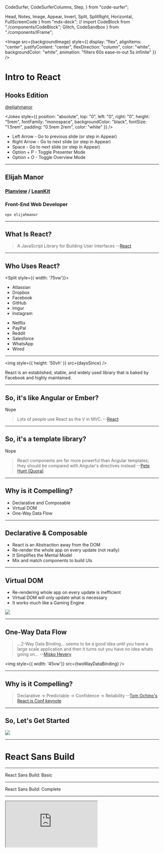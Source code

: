   CodeSurfer,
  CodeSurferColumns,
  Step,
} from "code-surfer";

  Head,
  Notes,
  Image,
  Appear,
  Invert,
  Split,
  SplitRight,
  Horizontal,
  FullScreenCode
} from "mdx-deck";
// import CodeBlock from "./components/CodeBlock";
  Glitch,
  CodeSandbox
} from "./components/IFrame";




<Head>
  <title>Intro to React: Hooks Edition</title>
  <meta name="twitter:site" content="@elijahmanor" />
  <meta
    name="twitter:title"
    content="Intro to React: Hooks Edition"
  />
  <meta
    name="twitter:description"
    content="A slide deck introducing React and Hooks"
  />
  <meta
    property="og:url"
    content="https://elijahmanor.com/react-intro-hooks"
  />
  <meta
    property="og:title"
    content="Intro to React: Hooks Edition"
  />
  <meta
    property="og:description"
    content="A slide deck introducing React and Hooks"
  />
</Head>

<Image
  src={backgroundImage}
  style={{
    display: "flex",
    alignItems: "center",
    justifyContent: "center",
    flexDirection: "column",
    color: "white",
    backgroundColor: "white",
    animation: "filters 60s ease-in-out 5s infinite"
  }}
/>
<div
  style={{
    position: "fixed",
    top: "50%",
    left: "50%",
    transform: "translate(-50%, -50%)",
    display: "flex",
    flexDirection: "column",
    alignItems: "center",
    width: "90vw"
  }}
>
  <h1
    style={{
      color: "black",
      webkitTextStrokeWidth: "3px",
      webkitTextStrokeColor: "white",
      fontSize: "5rem",
      margin: "1rem 0 1rem 0",
      textTransform: "uppercase",
      textAlign: "center"
    }}
  >
    Intro to React
  </h1>
  <h2
    style={{
      color: "black",
      webkitTextStrokeWidth: "3px",
      webkitTextStrokeColor: "white",
      fontSize: "4rem",
      margin: "1rem 0 1rem 0",
      textTransform: "uppercase"
    }}
  >
    Hooks Edition
  </h2>
  <a
    href="https://twitter.com/elijahmanor"
    style={{
      fontFamily: "monospace",
      fontSize: "4rem",
      color: "black",
      textDecoration: "none",
      webkitTextStrokeWidth: "2px",
      webkitTextStrokeColor: "white"
    }}
  >
    @elijahmanor
  </a>
</div>

<Jokes
  style={{
    position: "absolute",
    top: "0",
    left: "0",
    right: "0",
    height: "5rem",
    fontFamily: "monospace",
    backgroundColor: "black",
    fontSize: "1.5rem",
    padding: "0.5rem 2rem",
    color: "white"
  }}
/>

<Notes>
  <ul>
    <li>
      Left Arrow - Go to previous slide (or step in Appear)
    </li>
    <li>
      Right Arrow - Go to next slide (or step in Appear)
    </li>
    <li>Space - Go to next slide (or step in Appear)</li>
    <li>Option + P - Toggle Presenter Mode</li>
    <li>Option + O - Toggle Overview Mode</li>
  </ul>
</Notes>

---

## Elijah Manor

### [Planview](https://www.planview.com/) / [LeanKit](https://leankit.com/)

### Front-End Web Developer

`npx elijahmanor`

---

## What Is React?

> A JavaScript Library for Building User Interfaces --[React](https://facebook.github.io/react/)

---

## Who Uses React?

<Split style={{ width: '75vw'}}>

<ul>
  <li>Atlassian</li>
  <li>Dropbox</li>
  <li>Facebook</li>
  <li>GitHub</li>
  <li>Imgur</li>
  <li>Instagram</li>
</ul>

<ul>
  <li>Netflix</li>
  <li>PayPal</li>
  <li>Reddit</li>
  <li>Salesforce</li>
  <li>WhatsApp</li>
  <li>Wired</li>
</ul>

</Split>

<!-- Add your own entry to [Facebook's Sites Using React Wiki](https://github.com/facebook/react/wiki/Sites-Using-React) -->

---


<img style={{ height: '50vh' }} src={daysSince} />

React is an established, stable, and widely used library that is baked by Facebook and highly maintained.

---

## So, it's like Angular or Ember?

Nope

> Lots of people use React as the V in MVC. --[React](https://facebook.github.io/react/)

---

## So, it's a template library?

Nope

> React components are far more powerful than Angular templates; they should be compared with Angular's directives instead --[Pete Hunt (Quora)](http://www.quora.com/Pete-Hunt/Posts/Facebooks-React-vs-AngularJS-A-Closer-Look)

---

## Why is it Compelling?

- Declarative and Composable
- Virtual DOM
- One-Way Data Flow

---

## Declarative & Composable

- React is an Abstraction away from the DOM
- Re-render the whole app on every update (not really)
- It Simplifies the Mental Model
- Mix and match components to build UIs

---


## Virtual DOM

- Re-rendering whole app on every update is inefficient
- Virtual DOM will only update what is necessary
- It works much like a Gaming Engine

<img
  src={marioSprite}
/>

---


## One-Way Data Flow

<Split>

> ...2-Way Data Binding... seems to be a good idea until you have a large scale application and then it turns out you have no idea whats going on... --[Misko Hevery](https://www.youtube.com/watch?v=uD6Okha_Yj0#t=1785)

<img
  style={{ width: '45vw'}}
  src={twoWayDataBinding}
/>

</Split>

---

## Why is it Compelling?

> Declarative → Predictable → Confidence → Reliability --[Tom Ochino's React.js Conf keynote](https://www.youtube.com/watch?v=KVZ-P-ZI6W4#t=868)

---


## So, Let's Get Started

<img
  src={showMeCode}
/>

---

# React Sans Build

---

<Glitch
  id="funky-gum"
  backupId="luminous-daisy"
  view="editor"
  initialPath="index.html"
/>

<Notes>React Sans Build: Basic</Notes>

---

<Glitch
  id="luminous-daisy"
  view="editor"
  initialPath="index.html"
/>

<Notes>React Sans Build: Complete</Notes>

---

<IFrame
  src="https://babeljs.io/repl"
  code={`
function Ball() {
  return (
    <div className="Ball">
      <span>1</span>
    </div>
  );
}
ReactDOM.render(<Ball />, document.getElementById("app"));
`.trim()}
/>

---

<CodeSurfer>

```jsx title="Components"
function Component1() {
  return <h1>Hello, World!</h1>;
}

const Component2 = () => {
  return <h1>Hello, World!</h1>;
};

const Component3 = () => <h1>Hello, World!</h1>;

class Component4 extends React.Component {
  render() {
    return <h1>Hello, World!</h1>;
  }
}
```

```jsx 1:3 subtitle="ES5 Function Component"
function Component1() {
  return <h1>Hello, World!</h1>;
}

const Component2 = () => {
  return <h1>Hello, World!</h1>;
};

const Component3 = () => <h1>Hello, World!</h1>;

class Component4 extends React.Component {
  render() {
    return <h1>Hello, World!</h1>;
  }
}
```

```jsx 5:7 subtitle="ES6 Fat-Arrow Function Component"
function Component1() {
  return <h1>Hello, World!</h1>;
}

const Component2 = () => {
  return <h1>Hello, World!</h1>;
};

const Component3 = () => <h1>Hello, World!</h1>;

class Component4 extends React.Component {
  render() {
    return <h1>Hello, World!</h1>;
  }
}
```

```jsx 9 subtitle="ES6 Fat-Arrow Function Component with implicit return"
function Component1() {
  return <h1>Hello, World!</h1>;
}

const Component2 = () => {
  return <h1>Hello, World!</h1>;
};

const Component3 = () => <h1>Hello, World!</h1>;

class Component4 extends React.Component {
  render() {
    return <h1>Hello, World!</h1>;
  }
}
```

```jsx 11:15 subtitle="ES6 Class Component"
function Component1() {
  return <h1>Hello, World!</h1>;
}

const Component2 = () => {
  return <h1>Hello, World!</h1>;
};

const Component3 = () => <h1>Hello, World!</h1>;

class Component4 extends React.Component {
  render() {
    return <h1>Hello, World!</h1>;
  }
}
```

</CodeSurfer>

---

<CodeSurfer>

```jsx title="JSX Props"
function MyComponent1(props) {
  return <h1>Hello, {props.name}!</h1>;
}

function MyComponent2(props) {
  const strongName = <strong>{props.name}</strong>;
  return <h1>Hello, {strongName}!</h1>;
}

function MyComponent3({ name }) {
  return <h1 title={name}>Hello, {name}!</h1>;
}
```

```jsx 2 subtitle="Use curly-braces to drop into JavaScript expression"
function MyComponent1(props) {
  return <h1>Hello, {props.name}!</h1>;
}

function MyComponent2(props) {
  const strongName = <strong>{props.name}</strong>;
  return <h1>Hello, {strongName}!</h1>;
}

function MyComponent3({ name }) {
  return <h1 title={name}>Hello, {name}!</h1>;
}
```

```jsx 5:8 subtitle="You can also assign other JSX to a variable to inject"
function MyComponent1(props) {
  return <h1>Hello, {props.name}!</h1>;
}

function MyComponent2(props) {
  const strongName = <strong>{props.name}</strong>;
  return <h1>Hello, {strongName}!</h1>;
}

function MyComponent3({ name }) {
  return <h1 title={name}>Hello, {name}!</h1>;
}
```

```jsx 10:12 subtitle="Or you an destructure the value as it comes inside the component"
function MyComponent1(props) {
  return <h1>Hello, {props.name}!</h1>;
}

function MyComponent2(props) {
  const strongName = <strong>{props.name}</strong>;
  return <h1>Hello, {strongName}!</h1>;
}

function MyComponent3({ name }) {
  return <h1 title={name}>Hello, {name}!</h1>;
}
```

</CodeSurfer>

---

<CodeSurfer>

```jsx title="Conditional JSX"
function MyComponent(props) {
  return (
    <h1>
      {props.name ? (
        <span>
          Hello, <strong>{props.name}</strong>!
        </span>
      ) : (
        <span>Welcome</span>
      )}
    </h1>
  );
}
```

```jsx 4:10 subtitle="You can show one JSX or another based on a truthy expression"
function MyComponent(props) {
  return (
    <h1>
      {props.name ? (
        <span>
          Hello, <strong>{props.name}</strong>!
        </span>
      ) : (
        <span>Welcome</span>
      )}
    </h1>
  );
}
```

```jsx 4:10 subtitle="You can hide or show content based on a truthy expression"
function MyComponent(props) {
  return (
    <h1>
      {props.name ? (
        <span>
          Hello, <strong>{props.name}</strong>!
        </span>
      ) : null}
    </h1>
  );
}
```

```jsx 4:7 subtitle="You can use the && operator to also hide/show if the expression is boolean"
function MyComponent(props) {
  return (
    <h1>
      {!!props.name && (
        <span>
          Hello, <strong>{props.name}</strong>!
        </span>}
    </h1>
  );
}
```

</CodeSurfer>

---

<CodeSurfer>

```jsx title="JSX Spread Operator"
function MyComponent(props) {
  return (
    <SubComponent
      name={props.name}
      age={props.age}
      hair={props.hair}
    />
  );
}
```

```jsx 1,4:6 subtitle="You could manually add props with matching names"
function MyComponent(props) {
  return (
    <SubComponent
      name={props.name}
      age={props.age}
      hair={props.hair}
    />
  );
}
```

```jsx 1:2 subtitle="Or you could spread the properties from the object"
function MyComponent(props) {
  return <SubComponent {...props} />;
}
```

```jsx 4:5 subtitle="Spreading is like Object.assign in that it merges from right to left"
function MyComponent(props) {
  return (
    <SubComponent
      {...props}
      value={"will override value in props"}
    />
  );
}
```

```jsx 1:4 subtitle="Sometimes you don't want to spread everything"
function MyComponent(props) {
  const { checked, ...everythingElse } = props;
  return <SubComponent {...everythingElse} />;
}
```

```jsx 2:6 subtitle="Another technique is using lodash's omit"
function MyComponent(props) {
  const everyThingElse = _.omit(props, [
    "checked",
    "sometthingelse"
  ]);
  return <SubComponent {...everythingElse} />;
}
```

</CodeSurfer>

---

<CodeSurfer>

```jsx title="Gotchas"
function MyComponent(props) {
  return (
    <h1
      style={{ backgroundColor: "black", color: "white" }}
    >
      Hello, {props.name}!
    </h1>
  );
}
```

```jsx 4 subtitle="Style prop takes an object, not a string"
function MyComponent(props) {
  return (
    <h1
      style={{ backgroundColor: "black", color: "white" }}
    >
      Hello, {props.name}!
    </h1>
  );
}
```

```jsx 2,6 subtitle="There's an implicit children prop"
function MyComponent(props) {
  return <div>{props.children}</div>;
}

function AnotherComponent() {
  return <MyComponent>I have children!</MyComponent>;
}
```

</CodeSurfer>

---

# Comparing React Components

## Classes, Functions, and Hooks

---

| Feature          | Class | Func | Hooks |
| ---------------- | :---: | :--: | :---: |
| Props            |   -   |  -   |   -   |
| State            |   -   |  -   |   -   |
| Lifecycle Events |   -   |  -   |   -   |
| Side-Effects     |   -   |  -   |   -   |
| Pure Component   |   -   |  -   |   -   |
| Error Boundaries |   -   |  -   |   -   |

---

## Class Components

---

<CodeSurfer>

```jsx title="Class Component: Props"
class Counter extends React.Component {
  render() {
    return (
      <button onClick={this.props.onClick}>
        {this.props.count}
      </button>
    );
  }
}
```

</CodeSurfer>

---

| Feature          |  Class  | Func | Hooks |
| ---------------- | :-----: | :--: | :---: |
| Props            | **Yes** |  -   |   -   |
| State            |    -    |  -   |   -   |
| Lifecycle Events |    -    |  -   |   -   |
| Side-Effects     |    -    |  -   |   -   |
| Pure Component   |    -    |  -   |   -   |
| Error Boundaries |    -    |  -   |   -   |

---

<CodeSurfer>

```jsx title="Class Component: State"
class Counter extends React.Component {
  state = { count: 0 };
  handleClick = () => {
    this.setState(prev => ({ count: ++prev.count }));
  };
  render() {
    return (
      <button onClick={this.handleClick}>
        {this.state.count}
      </button>
    );
  }
}
```

</CodeSurfer>

<!-- https://codesandbox.io/s/peaceful-water-x2rp4 -->

---

| Feature          |  Class  | Func | Hooks |
| ---------------- | :-----: | :--: | :---: |
| Props            |   Yes   |  -   |   -   |
| State            | **Yes** |  -   |   -   |
| Lifecycle Events |    -    |  -   |   -   |
| Side-Effects     |    -    |  -   |   -   |
| Pure Component   |    -    |  -   |   -   |
| Error Boundaries |    -    |  -   |   -   |

---

<CodeSurfer>

```jsx title="Classes: Lifecycle & Effects"
class Counter extends React.Component {
  /* ... */
  componentDidMount() {
    window.addEventListener("keypress", this.handleClear);
  }
  componentWillUnmount() {
    window.removeEventListener(
      "keypress",
      this.handleClear
    );
  }
  /* ... */
}
```

</CodeSurfer>

---

| Feature          |  Class  | Func | Hooks |
| ---------------- | :-----: | :--: | :---: |
| Props            |   Yes   |  -   |   -   |
| State            |   Yes   |  -   |   -   |
| Lifecycle Events | **Yes** |  -   |   -   |
| Side-Effects     | **Yes** |  -   |   -   |
| Pure Component   |    -    |  -   |   -   |
| Error Boundaries |    -    |  -   |   -   |

---

<CodeSurfer>

```jsx title="Classes: Pure Component"
class Counter extends React.PureComponent {
  /* ... */
}
```

</CodeSurfer>

---

<CodeSurfer>

```jsx title="Classes: Pure Component"
class Counter extends React.Component {
  /* ... */
  shouldComponentUpdate(nextProps, nextState) {
    if ( /* props or state have changed */ ) {
      return true;
    }
    return false;
  }
  /* ... */
}
```

</CodeSurfer>

---

| Feature          |  Class  | Func | Hooks |
| ---------------- | :-----: | :--: | :---: |
| Props            |   Yes   |  -   |   -   |
| State            |   Yes   |  -   |   -   |
| Lifecycle Events |   Yes   |  -   |   -   |
| Side-Effects     |   Yes   |  -   |   -   |
| Pure Component   | **Yes** |  -   |   -   |
| Error Boundaries |    -    |  -   |   -   |

---

<CodeSurfer>

```jsx title="Classes: Error Boundaries"
class ErrorBoundary extends React.Component {
  state = { hasError: false };
  componentDidCatch(error, info) {
    this.setState({ hasError: true });
  }
  render() {
    if (this.state.hasError) {
      return <h1>Ka-pow!</h1>;
    }
    return this.props.children;
  }
}
```

</CodeSurfer>

---

| Feature          |  Class  | Func | Hooks |
| ---------------- | :-----: | :--: | :---: |
| Props            |   Yes   |  -   |   -   |
| State            |   Yes   |  -   |   -   |
| Lifecycle Events |   Yes   |  -   |   -   |
| Side-Effects     |   Yes   |  -   |   -   |
| Pure Component   |   Yes   |  -   |   -   |
| Error Boundaries | **Yes** |  -   |   -   |

---

## Function Components

---

<CodeSurfer>

```jsx title="Functions: Props"
function Counter({ count, onClick }) {
  return <button onClick={onClick}>{count}</button>;
}
```

</CodeSurfer>

---

| Feature          | Class |  Func   | Hooks |
| ---------------- | :---: | :-----: | :---: |
| Props            |  Yes  | **Yes** |   -   |
| State            |  Yes  |    -    |   -   |
| Lifecycle Events |  Yes  |    -    |   -   |
| Side-Effects     |  Yes  |    -    |   -   |
| Pure Component   |  Yes  |    -    |   -   |
| Error Boundaries |  Yes  |    -    |   -   |

---

| Feature          | Class |  Func  | Hooks |
| ---------------- | :---: | :----: | :---: |
| Props            |  Yes  |  Yes   |   -   |
| State            |  Yes  | **No** |   -   |
| Lifecycle Events |  Yes  | **No** |   -   |
| Side-Effects     |  Yes  | **No** |   -   |
| Pure Component   |  Yes  | **No** |   -   |
| Error Boundaries |  Yes  | **No** |   -   |

---

## Function Components

## with Hooks

> Hooks let you use state and other React features in a function component without using a class

---

| Feature          | Class | Func |  Hooks   |
| ---------------- | :---: | :--: | :------: |
| Props            |  Yes  | Yes  | **Yes**  |
| State            |  Yes  |  No  | **Yes**  |
| Lifecycle Events |  Yes  |  No  | **Some** |
| Side-Effects     |  Yes  |  No  | **Yes**  |
| Pure Component   |  Yes  |  No  | **Yes**  |
| Error Boundaries |  Yes  |  No  |  **No**  |

---

# Reassurance

Hooks are 100% backwards compatible and you don't have to use them if you don't want to.

Don't worry, there are no plans to remove Class Components from React.

---

# Why Hooks?

- `this` in Class Components can get confusing
- Complex Class Components can be hard to understand
- Sharing state logic across Class Components can be difficult

---

# Adoption

It is highly encouraged not to REWRITE ALL THE THINGS.

Instead to gradually start using hooks as you create new Components in your application.

---

# Okay, Let's Get Started with Hooks

---

<CodeSurfer>

```jsx title="React.useState function"
import React, { useState } = "react";

function Counter() {
  const returnArray = useState("default value");
}
```

```jsx 4 subtitle="Call React.useState and provide a default value"
import React, { useState } = "react";

function Counter() {
  const returnArray = useState("initial value");
}
```

```jsx 6,7 subtitle="Returned array has value & update function"
import React, { useState } = "react";

function Counter() {
  const returnArray = useState("default value");

  const value = returnArray[0];
  const setValue = returnArray[1];
}
```

```jsx 4 subtitle="You can use array destructuring instead"
import React, { useState } = "react";

function Counter() {
  const [value, setValue] = useState("default value");
}
```

</CodeSurfer>

---

<CodeSandbox id="mymjpv3l48" module="/src/App1.js" />

<Notes>Lightsaber: Custom useState</Notes>

---

# Rules of Hooks

## Only Call Hooks at the Top Level

Don’t call Hooks inside loops, conditions, or nested functions

---

# Rules of Hooks

## Only Call Hooks from React Functions

Don’t call Hooks from regular JavaScript functions.

---

## ESLint Rules to the Rescue!

```shell
npm install eslint-plugin-react-hooks --save-dev
```

If you use `create-react-app` or CodeSandbox

then it's already configured

---

<CodeSandbox id="mymjpv3l48" module="/src/App2.js" />

<Notes>Lightsaber: Custom useState</Notes>

---

<CodeSurfer>

```jsx title="React.useEffect function"
import React, { useEffect } from "react";

function Counter() {
  useEffect();
  /* ... */
}
```

```jsx 4 subtitle="Call the React.useEffect function"
import React, { useEffect } from "react";

function Counter() {
  useEffect();
  /* ... */
}
```

```jsx 5:10 subtitle="Use React.useEffect and provide a callback"
import React, { useEffect } from "react";

function Counter() {
  useEffect(() => {
    const displaySize = ({
      target: { innerHeight, innerWidth }
    }) => {
      document.title = `${innerHeight} x ${innerWidth}`;
    };
    window.addEventListener("resize", displaySize);
  });
  /* ... */
}
```

```jsx 11:12 subtitle="Return an optional clean-up function"
import React, { useEffect } from "react";

function Counter() {
  useEffect(() => {
    const displaySize = ({
      target: { innerHeight, innerWidth }
    }) => {
      document.title = `${innerHeight} x ${innerWidth}`;
    };
    window.addEventListener("resize", displaySize);
    return () =>
      window.removeEventListener("resize", displaySize);
  });
  /* ... */
}
```

```jsx 5:12 subtitle="By default callback & clean-up executed before each effect"
import React, { useEffect } from "react";

function Counter() {
  useEffect(() => {
    const displaySize = ({
      target: { innerHeight, innerWidth }
    }) => {
      document.title = `${innerHeight} x ${innerWidth}`;
    };
    window.addEventListener("resize", displaySize);
    return () =>
      window.removeEventListener("resize", displaySize);
  });
  /* ... */
}
```

```jsx 13 subtitle="Can optionally provide 2nd argument to adjust frequency"
import React, { useEffect } from "react";

function Counter() {
  useEffect(() => {
    const displaySize = ({
      target: { innerHeight, innerWidth }
    }) => {
      document.title = `${innerHeight} x ${innerWidth}`;
    };
    window.addEventListener("resize", displaySize);
    return () =>
      window.removeEventListener("resize", displaySize);
  }, [additional, args, go, here]);
  /* ... */
}
```

</CodeSurfer>

---


<img
  style={{ height: "75vh" }}
  src={hookFlow}
/>

Source: [donavon/hook-flow](https://github.com/donavon/hook-flow)

---

<CodeSandbox
  id="usekeydown-custom-hook-sz0ep"
  module="/src/App1.js"
/>

<Notes>KeyDown Exercises</Notes>

---

<CodeSurferColumns>

<Step subtitle="Basic Render">

```jsx
export default class App extends Component {
  constructor(...args) {
    super(...args);
    this.state = { characters: [] };
  }
  render() {
    const { characters } = this.state;
    return (
      <div className="App">
        {characters.map((character, i) => {
          const props = {
            type: character.icon,
            color: `#${Math.floor(
              Math.random() * 16777215
            ).toString(16)}`,
            size: getRandom(1, 10),
            top: `${getRandom(0, 100)}%`,
            left: `${getRandom(0, 100)}%`,
            rotate: getRandom(0, 360)
          };
          return <Character key={i} {...props} />;
        })}
      </div>
    );
  }
}
```

```jsx
export default function App() {
  const [characters] = useState([]);
  return (
    <div className="App">
      {characters.map((character, i) => {
        const props = {
          type: character.icon,
          color: `#${Math.floor(
            Math.random() * 16777215
          ).toString(16)}`,
          size: getRandom(1, 10),
          top: `${getRandom(0, 100)}%`,
          left: `${getRandom(0, 100)}%`,
          rotate: getRandom(0, 360)
        };
        return <Character key={i} {...props} />;
      })}
    </div>
  );
}
```

</Step>

<Step subtitle="Add Key Down Handler">

```jsx 4:30
export default class App extends Component {
  constructor(...args) {
    super(...args);
    this.state = { characters: [], key: "" };
    this.handleKeyDown = this.handleKeyDown.bind(this);
  }
  componentDidMount() {
    document.addEventListener(
      "keydown",
      this.handleKeyDown
    );
  }
  componentWillUnmount() {
    document.removeEventListener(
      "keydown",
      this.handleKeyDown
    );
  }
  handleKeyDown({ key }) {
    const character = CHARACTER_MAP[key];
    if (character.sound) {
      character.sound.play();
    }
    this.setState({
      key,
      characters: [...this.state.characters, character]
    });
  }
  render() {
    const { characters, key } = this.state;
    return (
      <div className="App">
        {characters.map((character, i) => {
          const props = {
            type: character.icon,
            color: `#${Math.floor(
              Math.random() * 16777215
            ).toString(16)}`,
            size: getRandom(1, 10),
            top: `${getRandom(0, 100)}%`,
            left: `${getRandom(0, 100)}%`,
            rotate: getRandom(0, 360)
          };
          return <Character key={i} {...props} />;
        })}
        {!!key && <div className="App-key">{key}</div>}
      </div>
    );
  }
}
```

```jsx 2:20
export default function App() {
  const [characters, setCharacters] = useState([]);
  const [key, setKey] = useState("");

  useEffect(() => {
    const handleKeyDown = ({ key }) => {
      setKey(key);
      const character = CHARACTER_MAP[key];
      if (character.sound) {
        character.sound.play();
      }
      setCharacters([...characters, character]);
    };
    document.addEventListener("keydown", handleKeyDown);
    return () =>
      document.removeEventListener(
        "keydown",
        handleKeyDown
      );
  }, [characters]);

  return (
    <div className="App">
      {characters.map((character, i) => {
        const props = {
          type: character.icon,
          color: `#${Math.floor(
            Math.random() * 16777215
          ).toString(16)}`,
          size: getRandom(1, 10),
          top: `${getRandom(0, 100)}%`,
          left: `${getRandom(0, 100)}%`,
          rotate: getRandom(0, 360)
        };
        return <Character key={i} {...props} />;
      })}
      {!!key && <div className="App-key">{key}</div>}
    </div>
  );
}
```

</Step>

<Step subtitle="Where does State live?">

```jsx 4,24:27
export default class App extends Component {
  constructor(...args) {
    super(...args);
    this.state = { characters: [], key: "" };
    this.handleKeyDown = this.handleKeyDown.bind(this);
  }
  componentDidMount() {
    document.addEventListener(
      "keydown",
      this.handleKeyDown
    );
  }
  componentWillUnmount() {
    document.removeEventListener(
      "keydown",
      this.handleKeyDown
    );
  }
  handleKeyDown({ key }) {
    const character = CHARACTER_MAP[key];
    if (character.sound) {
      character.sound.play();
    }
    this.setState({
      key,
      characters: [...this.state.characters, character]
    });
  }
  render() {
    const { characters, key } = this.state;
    return (
      <div className="App">
        {characters.map((character, i) => {
          const props = {
            type: character.icon,
            color: `#${Math.floor(
              Math.random() * 16777215
            ).toString(16)}`,
            size: getRandom(1, 10),
            top: `${getRandom(0, 100)}%`,
            left: `${getRandom(0, 100)}%`,
            rotate: getRandom(0, 360)
          };
          return <Character key={i} {...props} />;
        })}
        {!!key && <div className="App-key">{key}</div>}
      </div>
    );
  }
}
```

```jsx 2:3,7,12
export default function App() {
  const [characters, setCharacters] = useState([]);
  const [key, setKey] = useState("");

  useEffect(() => {
    const handleKeyDown = ({ key }) => {
      setKey(key);
      const character = CHARACTER_MAP[key];
      if (character.sound) {
        character.sound.play();
      }
      setCharacters([...characters, character]);
    };
    document.addEventListener("keydown", handleKeyDown);
    return () =>
      document.removeEventListener(
        "keydown",
        handleKeyDown
      );
  }, [characters]);

  return (
    <div className="App">
      {characters.map((character, i) => {
        const props = {
          type: character.icon,
          color: `#${Math.floor(
            Math.random() * 16777215
          ).toString(16)}`,
          size: getRandom(1, 10),
          top: `${getRandom(0, 100)}%`,
          left: `${getRandom(0, 100)}%`,
          rotate: getRandom(0, 360)
        };
        return <Character key={i} {...props} />;
      })}
      {!!key && <div className="App-key">{key}</div>}
    </div>
  );
}
```

</Step>

<Step subtitle="Event Add & Remove Listeners">

```jsx 7:18
export default class App extends Component {
  constructor(...args) {
    super(...args);
    this.state = { characters: [], key: "" };
    this.handleKeyDown = this.handleKeyDown.bind(this);
  }
  componentDidMount() {
    document.addEventListener(
      "keydown",
      this.handleKeyDown
    );
  }
  componentWillUnmount() {
    document.removeEventListener(
      "keydown",
      this.handleKeyDown
    );
  }
  handleKeyDown({ key }) {
    const character = CHARACTER_MAP[key];
    if (character.sound) {
      character.sound.play();
    }
    this.setState({
      key,
      characters: [...this.state.characters, character]
    });
  }
  render() {
    const { characters, key } = this.state;
    return (
      <div className="App">
        {characters.map((character, i) => {
          const props = {
            type: character.icon,
            color: `#${Math.floor(
              Math.random() * 16777215
            ).toString(16)}`,
            size: getRandom(1, 10),
            top: `${getRandom(0, 100)}%`,
            left: `${getRandom(0, 100)}%`,
            rotate: getRandom(0, 360)
          };
          return <Character key={i} {...props} />;
        })}
        {!!key && <div className="App-key">{key}</div>}
      </div>
    );
  }
}
```

```jsx 14:19
export default function App() {
  const [characters, setCharacters] = useState([]);
  const [key, setKey] = useState("");

  useEffect(() => {
    const handleKeyDown = ({ key }) => {
      setKey(key);
      const character = CHARACTER_MAP[key];
      if (character.sound) {
        character.sound.play();
      }
      setCharacters([...characters, character]);
    };
    document.addEventListener("keydown", handleKeyDown);
    return () =>
      document.removeEventListener(
        "keydown",
        handleKeyDown
      );
  }, [characters]);

  return (
    <div className="App">
      {characters.map((character, i) => {
        const props = {
          type: character.icon,
          color: `#${Math.floor(
            Math.random() * 16777215
          ).toString(16)}`,
          size: getRandom(1, 10),
          top: `${getRandom(0, 100)}%`,
          left: `${getRandom(0, 100)}%`,
          rotate: getRandom(0, 360)
        };
        return <Character key={i} {...props} />;
      })}
      {!!key && <div className="App-key">{key}</div>}
    </div>
  );
}
```

</Step>

<Step subtitle="Introduce a Custom Hook">

```jsx
export default class App extends Component {
  constructor(...args) {
    super(...args);
    this.state = { characters: [], key: "" };
    this.handleKeyDown = this.handleKeyDown.bind(this);
  }
  componentDidMount() {
    document.addEventListener(
      "keydown",
      this.handleKeyDown
    );
  }
  componentWillUnmount() {
    document.removeEventListener(
      "keydown",
      this.handleKeyDown
    );
  }
  handleKeyDown({ key }) {
    const character = CHARACTER_MAP[key];
    if (character.sound) {
      character.sound.play();
    }
    this.setState({
      key,
      characters: [...this.state.characters, character]
    });
  }
  render() {
    const { characters, key } = this.state;
    return (
      <div className="App">
        {characters.map((character, i) => {
          const props = {
            type: character.icon,
            color: `#${Math.floor(
              Math.random() * 16777215
            ).toString(16)}`,
            size: getRandom(1, 10),
            top: `${getRandom(0, 100)}%`,
            left: `${getRandom(0, 100)}%`,
            rotate: getRandom(0, 360)
          };
          return <Character key={i} {...props} />;
        })}
        {!!key && <div className="App-key">{key}</div>}
      </div>
    );
  }
}
```

```jsx 1:16,20:26
const useKeyDown = onChange => {
  const [key, setKey] = useState("");
  useEffect(() => {
    const handleKeyDown = ({ key }) => {
      setKey(key);
      onChange(key);
    };
    document.addEventListener("keydown", handleKeyDown);
    return () =>
      document.removeEventListener(
        "keydown",
        handleKeyDown
      );
  }, [onChange]);
  return key;
};

export default function App() {
  const [characters, setCharacters] = useState([]);
  const key = useKeyDown(key => {
    const character = CHARACTER_MAP[key];
    if (character.sound) {
      character.sound.play();
    }
    setCharacters([...characters, character]);
  });

  return (
    <div className="App">
      {characters.map((character, i) => {
        const props = {
          type: character.icon,
          color: `#${Math.floor(
            Math.random() * 16777215
          ).toString(16)}`,
          size: getRandom(1, 10),
          top: `${getRandom(0, 100)}%`,
          left: `${getRandom(0, 100)}%`,
          rotate: getRandom(0, 360)
        };
        return <Character key={i} {...props} />;
      })}
      {!!key && <div className="App-key">{key}</div>}
    </div>
  );
}
```

</Step>

<Step subtitle="Pull Out Custom Hook">

```jsx
export default class App extends Component {
  constructor(...args) {
    super(...args);
    this.state = { characters: [], key: "" };
    this.handleKeyDown = this.handleKeyDown.bind(this);
  }
  componentDidMount() {
    document.addEventListener(
      "keydown",
      this.handleKeyDown
    );
  }
  componentWillUnmount() {
    document.removeEventListener(
      "keydown",
      this.handleKeyDown
    );
  }
  handleKeyDown({ key }) {
    const character = CHARACTER_MAP[key];
    if (character.sound) {
      character.sound.play();
    }
    this.setState({
      key,
      characters: [...this.state.characters, character]
    });
  }
  render() {
    const { characters, key } = this.state;
    return (
      <div className="App">
        {characters.map((character, i) => {
          const props = {
            type: character.icon,
            color: `#${Math.floor(
              Math.random() * 16777215
            ).toString(16)}`,
            size: getRandom(1, 10),
            top: `${getRandom(0, 100)}%`,
            left: `${getRandom(0, 100)}%`,
            rotate: getRandom(0, 360)
          };
          return <Character key={i} {...props} />;
        })}
        {!!key && <div className="App-key">{key}</div>}
      </div>
    );
  }
}
```

```jsx
export default function App() {
  const [characters, setCharacters] = useState([]);
  const key = useKeyDown(key => {
    const character = CHARACTER_MAP[key];
    if (character.sound) {
      character.sound.play();
    }
    setCharacters([...characters, character]);
  });

  return (
    <div className="App">
      {characters.map((character, i) => {
        const props = {
          type: character.icon,
          color: `#${Math.floor(
            Math.random() * 16777215
          ).toString(16)}`,
          size: getRandom(1, 10),
          top: `${getRandom(0, 100)}%`,
          left: `${getRandom(0, 100)}%`,
          rotate: getRandom(0, 360)
        };
        return <Character key={i} {...props} />;
      })}
      {!!key && <div className="App-key">{key}</div>}
    </div>
  );
}
```

</Step>

</CodeSurferColumns>

---

<IFrame
  src="https://nikgraf.github.io/react-hooks/"
  style={{ backgroundColor: "white" }}
/>

<Notes>Community Hooks</Notes>

---

## Forms

### Controlled & Uncontrolled

---

<CodeSandbox id="n95ljrng2" module="/src/App1.js" />

<Notes>Meme Generator</Notes>

---

# Flow of Data

---

<CodeSandbox
  id="tic-tac-toe-usestate-cnp6q"
  module="/src/TicTacToe.js"
/>

<Notes>Tic-Tac-Toe useState</Notes>

---

<CodeSurfer>

```jsx title="React.useReducer function"
const initialState = { count: 0 };

function reducer(state, action) {
  /* ... */
}

function Counter() {
  const [state, dispatch] = React.useReducer(
    reducer,
    initialState
  );
  return (
    <>
      Count: {state.count}
      <button onClick={() => dispatch({ type: "+" })}>
        +
      </button>
      <button onClick={() => dispatch({ type: "-" })}>
        -
      </button>
    </>
  );
}
```

```jsx 8:11 subtitle="Call React.useReducer passing a reducer function and initialState"
const initialState = { count: 0 };

function reducer(state, action) {
  /* ... */
}

function Counter() {
  const [state, dispatch] = React.useReducer(
    reducer,
    initialState
  );
  return (
    <>
      Count: {state.count}
      <button onClick={() => dispatch({ type: "+" })}>
        +
      </button>
      <button onClick={() => dispatch({ type: "-" })}>
        -
      </button>
    </>
  );
}
```

```jsx 1 subtitle="Initial state is an object with default values"
const initialState = { count: 0 };

function reducer(state, action) {
  /* ... */
}

function Counter() {
  const [state, dispatch] = React.useReducer(
    reducer,
    initialState
  );
  return (
    <>
      Count: {state.count}
      <button onClick={() => dispatch({ type: "+" })}>
        +
      </button>
      <button onClick={() => dispatch({ type: "-" })}>
        -
      </button>
    </>
  );
}
```

```jsx 4:11 subtitle="Reducer accepts existing state and incoming action"
const initialState = { count: 0 };

function reducer(state, action) {
  switch (action.type) {
    case "+":
      return { count: state.count + 1 };
    case "-":
      return { count: state.count - 1 };
    default:
      throw new Error();
  }
}

function Counter() {
  const [state, dispatch] = React.useReducer(
    reducer,
    initialState
  );
  return (
    <>
      Count: {state.count}
      <button onClick={() => dispatch({ type: "+" })}>
        +
      </button>
      <button onClick={() => dispatch({ type: "-" })}>
        -
      </button>
    </>
  );
}
```

```jsx 4:6,22 subtitle="dispatch triggers reducer to get engaged"
const initialState = { count: 0 };

function reducer(state, action) {
  switch (action.type) {
    case "+":
      return { count: state.count + 1 };
    case "-":
      return { count: state.count - 1 };
    default:
      throw new Error();
  }
}

function Counter() {
  const [state, dispatch] = React.useReducer(
    reducer,
    initialState
  );
  return (
    <>
      Count: {state.count}
      <button onClick={() => dispatch({ type: "+" })}>
        +
      </button>
      <button onClick={() => dispatch({ type: "-" })}>
        -
      </button>
    </>
  );
}
```

</CodeSurfer>

---

<CodeSandbox
  id="tic-tac-toe-usereducer-memo-6dps4"
  module="/src/TicTacToe1.js"
/>

<Notes>Tic-Tac-Toe useReduder</Notes>

---

# Thank you!

<a
  href="https://bit.ly/react-intro-hooks"
  style={{
        fontFamily: "monospace",
        fontSize: "3rem",
        color: "white",
        textDecoration: "none",
        webkitTextStrokeWidth: "2px",
        webkitTextStrokeColor: "black"
      }}>
  bit.ly/react-intro-hooks
</a>
<a
  href="https://twitter.com/elijahmanor"
  style={{
    fontFamily: "monospace",
    fontSize: "3rem",
    color: "whitet",
    textDecoration: "none",
    webkitTextStrokeWidth: "2px",
    webkitTextStrokeColor: "black"
  }}
>
  @elijahmanor
</a>

<!--
# Resources

- [Fake useState](https://codesandbox.io/s/mymjpv3l48)
- [Custom Hook (useTheForce)]()
- [StarWars Glyphicons](http://starwarsglyphicons.com/cheatsheet.phtml)
- [Photo](https://unsplash.com/photos/KBE_Bvq1U30) by [Suad Kamardeen](https://unsplash.com/@skmuse_?utm_source=unsplash&utm_medium=referral&utm_content=creditCopyText) on Unsplash
-->

<!--
  https://codesandbox.io/s/mymjpv3l48
  useEffect(() => {
    // http://matthewrayfield.com/articles/animating-urls-with-javascript-and-emojis
    const saber = "o()xxx[{";
    window.location.hash = document.title = `${saber}${":".repeat(
      percent / 5
    )}${percent ? ">" : ""}`.trim();
  });
-->
